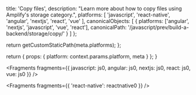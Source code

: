 
  title: 'Copy files',
  description:
    "Learn more about how to copy files using Amplify's storage category.",
  platforms: [
    'javascript',
    'react-native',
    'angular',
    'nextjs',
    'react',
    'vue'
  ],
  canonicalObjects: [
    {
      platforms: ['angular', 'nextjs', 'javascript', 'vue', 'react'],
      canonicalPath: '/javascript/prev/build-a-backend/storage/copy/'
    }
  ]
};

  return getCustomStaticPath(meta.platforms);
};

  return {
    props: {
      platform: context.params.platform,
      meta
    }
  };
}


<Fragments
  fragments={{
    javascript: js0,
    angular: js0,
    nextjs: js0,
    react: js0,
    vue: js0
  }}
/>


<Fragments fragments={{ 'react-native': reactnative0 }} />
